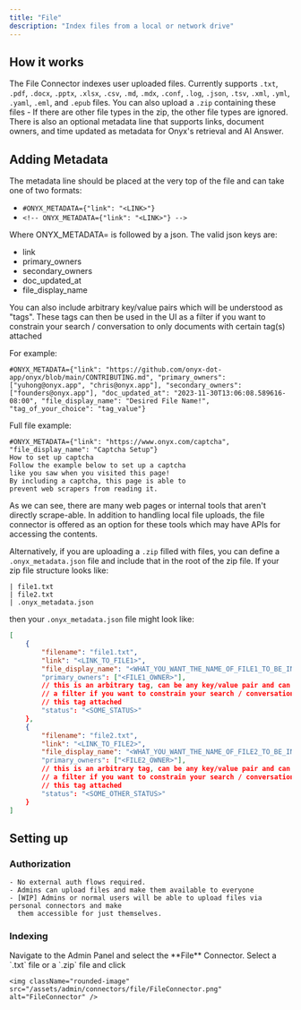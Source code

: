 ```yaml
---
title: "File"
description: "Index files from a local or network drive"
---
```


## How it works

The File Connector indexes user uploaded files. Currently supports `.txt`, `.pdf`, `.docx`, `.pptx`, `.xlsx`, `.csv`,
`.md`, `.mdx`, `.conf`, `.log`, `.json`, `.tsv`, `.xml`, `.yml`, `.yaml`, `.eml`, and `.epub` files.
You can also upload a `.zip` containing these files - If there are other file types in the zip,
the other file types are ignored. There is also an optional metadata line that supports links, document owners,
and time updated as metadata for Onyx's retrieval and AI Answer.

## Adding Metadata

The metadata line should be placed at the very top of the file and can take one of two formats:

- `#ONYX_METADATA={"link": "<LINK>"}`
- `<!-- ONYX_METADATA={"link": "<LINK>"} -->`

Where ONYX_METADATA= is followed by a json. The valid json keys are:

- link
- primary_owners
- secondary_owners
- doc_updated_at
- file_display_name

You can also include arbitrary key/value pairs which will be understood as "tags".
These tags can then be used in the UI as a filter if you want to constrain your search / conversation to only documents
with certain tag(s) attached

For example:

```
#ONYX_METADATA={"link": "https://github.com/onyx-dot-app/onyx/blob/main/CONTRIBUTING.md", "primary_owners": ["yuhong@onyx.app", "chris@onyx.app"], "secondary_owners": ["founders@onyx.app"], "doc_updated_at": "2023-11-30T13:06:08.589616-08:00", "file_display_name": "Desired File Name!", "tag_of_your_choice": "tag_value"}
```

Full file example:

```
#ONYX_METADATA={"link": "https://www.onyx.com/captcha", "file_display_name": "Captcha Setup"}
How to set up captcha
Follow the example below to set up a captcha
like you saw when you visited this page!
By including a captcha, this page is able to
prevent web scrapers from reading it.
```

As we can see, there are many web pages or internal tools that aren't directly scrape-able.
In addition to handling local file uploads,
the file connector is offered as an option for these tools which may have APIs for accessing the contents.

Alternatively, if you are uploading a `.zip` filled with files,
you can define a `.onyx_metadata.json` file and include that in the root of the zip file.
If your zip file structure looks like:

```
| file1.txt
| file2.txt
| .onyx_metadata.json
```

then your `.onyx_metadata.json` file might look like:

```json
[
    {
        "filename": "file1.txt",
        "link": "<LINK_TO_FILE1>",
        "file_display_name": "<WHAT_YOU_WANT_THE_NAME_OF_FILE1_TO_BE_IN_THE_UI>"},
        "primary_owners": ["<FILE1_OWNER>"],
        // this is an arbitrary tag, can be any key/value pair and can be used in the UI as
        // a filter if you want to constrain your search / conversation to only documents with
        // this tag attached
        "status": "<SOME_STATUS>"
    },
    {
        "filename": "file2.txt",
        "link": "<LINK_TO_FILE2>",
        "file_display_name": "<WHAT_YOU_WANT_THE_NAME_OF_FILE2_TO_BE_IN_THE_UI>"},
        "primary_owners": ["<FILE2_OWNER>"],
        // this is an arbitrary tag, can be any key/value pair and can be used in the UI as
        // a filter if you want to constrain your search / conversation to only documents with
        // this tag attached
        "status": "<SOME_OTHER_STATUS>"
    }
]
```

## Setting up

### Authorization

    - No external auth flows required.
    - Admins can upload files and make them available to everyone
    - [WIP] Admins or normal users will be able to upload files via personal connectors and make
      them accessible for just themselves.

### Indexing

<Steps>
  <Step title="Open File connector">
    Navigate to the Admin Panel and select the **File** Connector.
  </Step>

  <Step title="Upload file">
    Select a `.txt` file or a `.zip` file and click

    <img className="rounded-image" src="/assets/admin/connectors/file/FileConnector.png" alt="FileConnector" />
  </Step>
</Steps>
